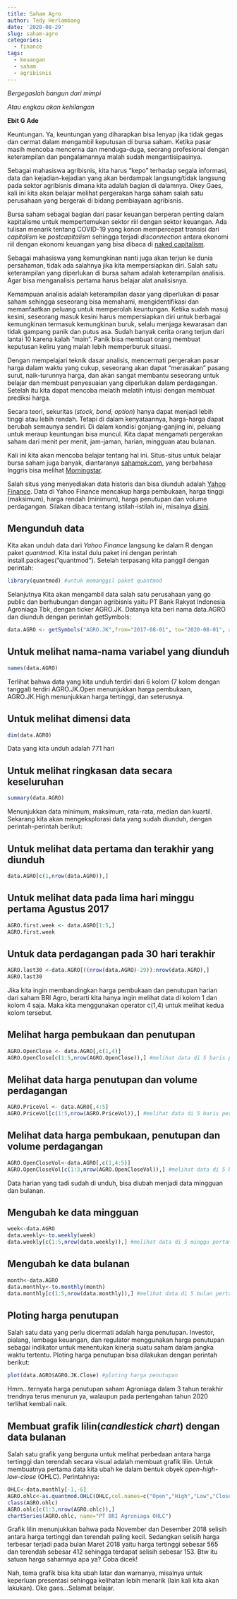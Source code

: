 ```yaml
---
title: Saham Agro
author: Tedy Herlambang
date: '2020-08-29'
slug: saham-agro
categories:
  - finance
tags:
  - keuangan
  - saham
  - agribisnis
---
```


*Bergegaslah bangun dari mimpi*

*Atau engkau akan kehilangan*

**Ebit G Ade**

Keuntungan. Ya, keuntungan yang diharapkan bisa lenyap jika tidak gegas dan cermat dalam mengambil keputusan di bursa saham. Ketika pasar masih mencoba mencerna dan menduga-duga, seorang profesional dengan keterampilan dan pengalamannya malah sudah mengantisipasinya.

Sebagai mahasiswa agribisnis, kita harus "kepo" terhadap segala informasi, data dan kejadian-kejadian yang akan berdampak langsung/tidak langsung pada sektor agribisnis dimana kita adalah bagian di dalamnya. Okey Gaes, kali ini kita akan belajar melihat pergerakan harga saham salah satu perusahaan yang bergerak di bidang pembiayaan agribisnis.

Bursa saham sebagai bagian dari pasar keuangan berperan penting dalam kapitalisme untuk mempertemukan sektor riil dengan sektor keuangan. Ada tulisan menarik tentang COVID-19 yang konon mempercepat transisi dari *capitalism* ke *postcapitalism* sehingga terjadi *disconnection* antara ekonomi riil dengan ekonomi keuangan yang bisa dibaca di [naked capitalism](https://www.nakedcapitalism.com/2020/08/something-remarkable-just-happened-this-august-how-the-pandemic-has-sped-up-the-passage-to-postcapitalism.html).

Sebagai mahasiswa yang kemungkinan nanti juga akan terjun ke dunia persahaman, tidak ada salahnya jika kita mempersiapkan diri. Salah satu keterampilan yang diperlukan di bursa saham adalah keterampilan analisis. Agar bisa menganalisis pertama harus belajar alat analisisnya.

Kemampuan analisis adalah keterampilan dasar yang diperlukan di pasar saham sehingga seseorang bisa memahami, mengidentifikasi dan memanfaatkan peluang untuk memperolah keuntungan. Ketika sudah masuj kesini, seseorang masuk kesini harus mempersiapkan diri untuk berbagai kemungkinan termasuk kemungkinan buruk, selalu menjaga kewarasan dan tidak gampang panik dan putus asa. Sudah banyak cerita orang terjun dari lantai 10 karena kalah "main". Panik bisa membuat orang membuat keputusan keliru yang malah lebih memperburuk situasi. 

Dengan mempelajari teknik dasar analisis, mencermati pergerakan pasar harga dalam waktu yang cukup, seseorang akan dapat  "merasakan" pasang surut, naik-turunnya harga, dan akan sangat membantu seseorang untuk belajar dan membuat penyesuaian yang diperlukan dalam perdagangan. Setelah itu kita dapat mencoba melatih melatih intuisi dengan membuat prediksi harga. 

Secara teori, sekuritas (*stock, bond, option*) hanya dapat menjadi lebih tinggi atau lebih rendah. Tetapi di dalam kenyataannya, harga-harga dapat berubah semaunya sendiri. Di dalam kondisi gonjang-ganjing ini, peluang untuk meraup keuntungan bisa muncul. Kita dapat  mengamati pergerakan saham dari menit per menit, jam-jaman, harian, mingguan atau bulanan. 

Kali ini kita akan mencoba belajar tentang hal ini. Situs-situs untuk belajar bursa saham juga banyak, diantaranya [sahamok.com](https://www.sahamok.com/), yang berbahasa Inggris bisa melihat [Morningstar](https://www.morningstar.com/). 

Salah situs yang menyediakan data historis dan bisa diunduh adalah [Yahoo Finance](https://finance.yahoo.com/). Data di Yahoo Finance mencakup harga pembukaan, harga tinggi (maksimum), harga rendah (minimum), harga penutupan dan volume perdagangan. Silakan dibaca tentang istilah-istilah ini, misalnya [disini](https://www.investopedia.com/). 

## Mengunduh data

Kita akan unduh data dari *Yahoo Finance* langsung ke dalam R dengan paket *quantmod*. Kita instal dulu paket ini dengan perintah install.packages("quantmod"). Setelah terpasang kita panggil dengan perintah:
```r
library(quantmod) #untuk memanggil paket quantmod
```

Selanjutnya Kita akan mengambil data salah satu perusahaan yang go public dan berhubungan dengan agribisnis yaitu PT Bank Rakyat Indonesia Agroniaga Tbk, dengan ticker AGRO.JK. Datanya kita beri nama data.AGRO dan diunduh dengan perintah getSymbols:

```r
data.AGRO <- getSymbols("AGRO.JK",from="2017-08-01", to="2020-08-01", auto.assign=FALSE) #kita unduh data 3 tahun terakhir dari 1 Agt 2017 - 1 Agt 2020.
```
## Untuk melihat nama-nama variabel yang diunduh

```r
names(data.AGRO)
```

Terlihat bahwa data yang kita unduh terdiri dari 6 kolom (7 kolom dengan tanggal) terdiri AGRO.JK.Open menunjukkan harga pembukaan, AGRO.JK.High menunjukkan harga tertinggi, dan seterusnya.

## Untuk melihat dimensi data

```r
dim(data.AGRO) 
```
Data yang kita unduh adalah 771 hari

## Untuk melihat ringkasan data secara keseluruhan

```r
summary(data.AGRO) 
```
Menunjukkan data minimum, maksimum, rata-rata, median dan kuartil.
Sekarang kita akan mengeksplorasi data yang sudah diunduh, dengan perintah-perintah berikut:

## Untuk melihat data pertama dan terakhir yang diunduh

```r
data.AGRO[c(1,nrow(data.AGRO)),] 
```
## Untuk melihat data pada lima hari minggu pertama Agustus 2017

```r
AGRO.first.week <- data.AGRO[1:5,] 
AGRO.first.week
```
## Untuk data perdagangan pada 30 hari terakhir

```r
AGRO.last30 <-data.AGRO[((nrow(data.AGRO)-29)):nrow(data.AGRO),] 
AGRO.last30
```

Jika kita ingin membandingkan harga pembukaan dan penutupan harian dari saham BRI Agro, berarti kita hanya ingin melihat data di kolom 1 dan kolom 4 saja. Maka kita menggunakan operator c(1,4) untuk melihat kedua kolom tersebut.

## Melihat harga pembukaan dan penutupan

```r
AGRO.OpenClose <- data.AGRO[,c(1,4)] 
AGRO.OpenClose[c(1:5,nrow(AGRO.OpenClose)),] #melihat data di 5 baris pertama dan 1 baris terakhir.
```
## Melihat data harga penutupan dan volume perdagangan

```r
AGRO.PriceVol <- data.AGRO[,4:5] 
AGRO.PriceVol[c(1:5,nrow(AGRO.PriceVol)),] #melihat data di 5 baris pertama dan 1 baris terakhir data harga dan volume perdagangan.
```
## Melihat data harga pembukaan, penutupan dan volume perdagangan

```r
AGRO.OpenCloseVol<-data.AGRO[,c(1,4:5)] 
AGRO.OpenCloseVol[c(1:3,nrow(AGRO.OpenCloseVol)),] #melihat data di 5 baris pertama dan 1 baris terakhir data harga pembukaan, penutupan dan volume perdagangan.
```

Data harian yang tadi sudah di unduh, bisa diubah menjadi data mingguan dan bulanan.

## Mengubah ke data mingguan

```r
week<-data.AGRO 
data.weekly<-to.weekly(week)
data.weekly[c(1:5,nrow(data.weekly)),] #melihat data di 5 minggu pertama dan 1 minggu terakhir.
```
## Mengubah ke data bulanan

```r
month<-data.AGRO 
data.monthly<-to.monthly(month)
data.monthly[c(1:5,nrow(data.monthly)),] #melihat data di 5 bulan pertama dan 1 bulan terakhir.
```
## Ploting harga penutupan

Salah satu data yang perlu dicermati adalah harga penutupan. Investor, pialang, lembaga keuangan, dan regulator menggunakan harga penutupan sebagai indikator untuk menentukan kinerja suatu saham dalam jangka waktu tertentu. Ploting harga penutupan bisa dilakukan dengan perintah berikut:

```r
plot(data.AGRO$AGRO.JK.Close) #ploting harga penutupan
```
Hmm...ternyata harga penutupan saham Agroniaga dalam 3 tahun terakhir trendnya terus menurun ya, walaupun pada pertengahan tahun 2020 terlihat kembali naik.

## Membuat grafik lilin(*candlestick chart*) dengan data bulanan

Salah satu grafik yang berguna untuk melihat perbedaan antara harga tertinggi dan terendah secara visual adalah membuat grafik lilin. Untuk membuatnya pertama data kita ubah ke dalam bentuk obyek *open-high-low-close* (OHLC). Perintahnya:

```r
OHLC<-data.monthly[-1,-6]
AGRO.ohlc<-as.quantmod.OHLC(OHLC,col.names=c("Open","High","Low","Close","Volume"))
class(AGRO.ohlc)
AGRO.ohlc[c(1:3,nrow(AGRO.ohlc)),]
chartSeries(AGRO.ohlc, name="PT BRI Agroniaga OHLC")
```

Grafik lilin menunjukkan bahwa pada November dan Desember 2018 selisih antara harga tertinggi dan terendah paling kecil. Sedangkan selisih harga terbesar terjadi pada bulan Maret 2018 yaitu harga tertinggi sebesar 565 dan terendah sebesar 412 sehingga terdapat selisih sebesar 153. Btw itu satuan harga sahamnya apa ya? Coba dicek!

Nah, tema grafik bisa kita ubah latar dan warnanya, misalnya untuk keperluan presentasi sehingga kelihatan lebih menarik (lain kali kita akan lakukan). Oke gaes...Selamat belajar.

